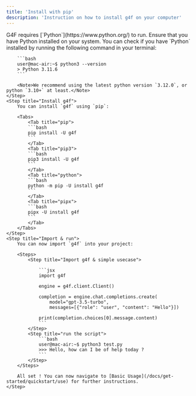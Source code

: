 ```yaml
---
title: 'Install with pip'
description: 'Instruction on how to install g4f on your computer'
---
```


<Steps titleSize="h3">
    <Step title="Install Python & pip">
        G4F requires [`Python`](https://www.python.org/) to run. Ensure that you have Python installed on your system.
        You can check if you have `Python` installed by running the following command in your terminal:

        ```bash
        user@mac-air:~$ python3 --version
        > Python 3.11.6
        ```

        <Note>We recommend using the latest python version `3.12.0`, or python `3.10+` at least.</Note>
    </Step>
    <Step title="Install g4f">
        You can install `g4f` using `pip`:

        <Tabs>
            <Tab title="pip">
            ```bash
            pip install -U g4f
            ```
            </Tab>
            <Tab title="pip3">
            ```bash
            pip3 install -U g4f
            ```
            </Tab>
            <Tab title="python">
            ```bash
            python -m pip -U install g4f
            ```
            </Tab>
            <Tab title="pipx">
            ```bash
            pipx -U install g4f
            ```
            </Tab>
        </Tabs>
    </Step>
    <Step title="Import & run">
        You can now import `g4f` into your project:

        <Steps>
            <Step title="Import g4f & simple usecase">

                ```jsx
                import g4f

                engine = g4f.client.Client()

                completion = engine.chat.completions.create(
                    model="gpt-3.5-turbo",
                    messages=[{"role": "user", "content": "Hello"}])

                print(completion.choices[0].message.content)
                ```
            </Step>
            <Step title="run the script">
                ```bash
                user@mac-air:~$ python3 test.py
                >>> Hello, how can I be of help today ?
                ```
            </Step>
        </Steps>
        
        All set ! You can now navigate to [Basic Usage](/docs/get-started/quickstart/use) for further instructions.
    </Step>
</Steps>
